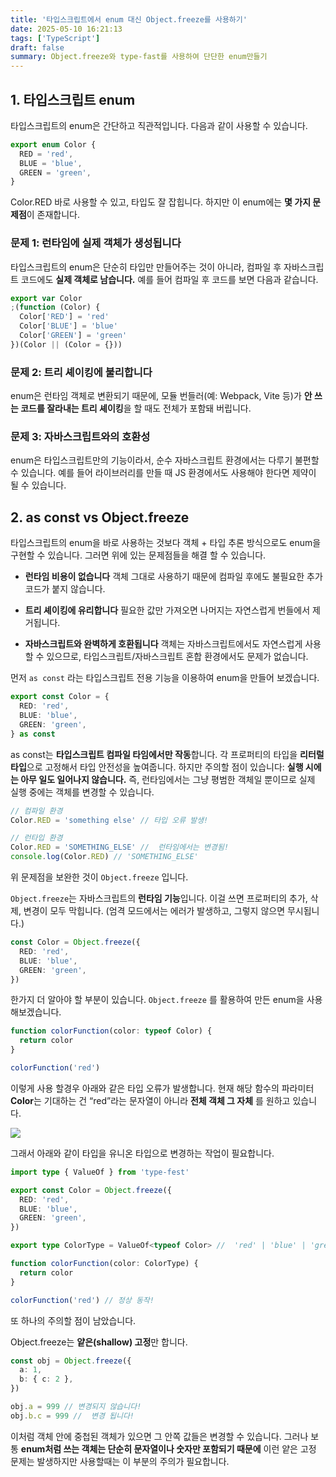 ```yaml
---
title: '타입스크립트에서 enum 대신 Object.freeze를 사용하기'
date: 2025-05-10 16:21:13
tags: ['TypeScript']
draft: false
summary: Object.freeze와 type-fast를 사용하여 단단한 enum만들기
---
```


## 1. 타입스크립트 enum

타입스크립트의 enum은 간단하고 직관적입니다. 다음과 같이 사용할 수 있습니다.

```typescript
export enum Color {
  RED = 'red',
  BLUE = 'blue',
  GREEN = 'green',
}
```

Color.RED 바로 사용할 수 있고, 타입도 잘 잡힙니다.
하지만 이 enum에는 **몇 가지 문제점**이 존재합니다.

### 문제 1: 런타임에 실제 객체가 생성됩니다

타입스크립트의 enum은 단순히 타입만 만들어주는 것이 아니라, 컴파일 후 자바스크립트 코드에도 **실제 객체로 남습니다.**
예를 들어 컴파일 후 코드를 보면 다음과 같습니다.

```javascript
export var Color
;(function (Color) {
  Color['RED'] = 'red'
  Color['BLUE'] = 'blue'
  Color['GREEN'] = 'green'
})(Color || (Color = {}))
```

### 문제 2: 트리 셰이킹에 불리합니다

enum은 런타임 객체로 변환되기 때문에, 모듈 번들러(예: Webpack, Vite 등)가 **안 쓰는 코드를 잘라내는 트리 셰이킹**을 할 때도 전체가 포함돼 버립니다.

### 문제 3: 자바스크립트와의 호환성

enum은 타입스크립트만의 기능이라서, 순수 자바스크립트 환경에서는 다루기 불편할 수 있습니다. 예를 들어 라이브러리를 만들 때 JS 환경에서도 사용해야 한다면 제약이 될 수 있습니다.

## 2. as const **vs** Object.freeze

타입스크립트의 enum을 바로 사용하는 것보다 객체 + 타입 추론 방식으로도 enum을 구현할 수 있습니다. 그러면 위에 있는 문제점들을 해결 할 수 있습니다.

- **런타임 비용이 없습니다**
  객체 그대로 사용하기 때문에 컴파일 후에도 불필요한 추가 코드가 붙지 않습니다.
- **트리 셰이킹에 유리합니다**
  필요한 값만 가져오면 나머지는 자연스럽게 번들에서 제거됩니다.

- **자바스크립트와 완벽하게 호환됩니다**
  객체는 자바스크립트에서도 자연스럽게 사용할 수 있으므로, 타입스크립트/자바스크립트 혼합 환경에서도 문제가 없습니다.

먼저 `as const` 라는 타입스크립트 전용 기능을 이용하여 enum을 만들어 보겠습니다.

```typescript
export const Color = {
  RED: 'red',
  BLUE: 'blue',
  GREEN: 'green',
} as const
```

as const는 **타입스크립트 컴파일 타임에서만 작동**합니다. 각 프로퍼티의 타입을 **리터럴 타입**으로 고정해서 타입 안전성을 높여줍니다. 하지만 주의할 점이 있습니다: **실행 시에는 아무 일도 일어나지 않습니다.** 즉, 런타임에서는 그냥 평범한 객체일 뿐이므로 실제 실행 중에는 객체를 변경할 수 있습니다.

```typescript
// 컴파일 환경
Color.RED = 'something else' // 타입 오류 발생!
```

```typescript
// 런타입 환경
Color.RED = 'SOMETHING_ELSE' //  런타임에서는 변경됨!
console.log(Color.RED) // 'SOMETHING_ELSE'
```

위 문제점을 보완한 것이 `Object.freeze` 입니다.

`Object.freeze`는 자바스크립트의 **런타임 기능**입니다. 이걸 쓰면 프로퍼티의 추가, 삭제, 변경이 모두 막힙니다. (엄격 모드에서는 에러가 발생하고, 그렇지 않으면 무시됩니다.)

```typescript
const Color = Object.freeze({
  RED: 'red',
  BLUE: 'blue',
  GREEN: 'green',
})
```

한가지 더 알아야 할 부분이 있습니다. `Object.freeze` 를 활용하여 만든 enum을 사용해보겠습니다.

```typescript
function colorFunction(color: typeof Color) {
  return color
}

colorFunction('red')
```

이렇게 사용 할경우 아래와 같은 타입 오류가 발생합니다. 현재 해당 함수의 파라미터 **Color**는 기대하는 건 “red”라는 문자열이 아니라 **전체 객체 그 자체** 를 원하고 있습니다.

![](/static/images/typescript/enum-readonly.png)

그래서 아래와 같이 타입을 유니온 타입으로 변경하는 작업이 필요합니다.

```typescript
import type { ValueOf } from 'type-fest'

export const Color = Object.freeze({
  RED: 'red',
  BLUE: 'blue',
  GREEN: 'green',
})

export type ColorType = ValueOf<typeof Color> //  'red' | 'blue' | 'green'

function colorFunction(color: ColorType) {
  return color
}

colorFunction('red') // 정상 동작!
```

또 하나의 주의할 점이 남았습니다.

Object.freeze는 **얕은(shallow) 고정**만 합니다.

```typescript
const obj = Object.freeze({
  a: 1,
  b: { c: 2 },
})

obj.a = 999 // 변경되지 않습니다!
obj.b.c = 999 //  변경 됩니다!
```

이처럼 객체 안에 중첩된 객체가 있으면 그 안쪽 값들은 변경할 수 있습니다. 그러나 보통 **enum처럼 쓰는 객체는 단순히 문자열이나 숫자만 포함되기 때문에** 이런 얕은 고정 문제는 발생하지만 사용할때는 이 부분의 주의가 필요합니다.
